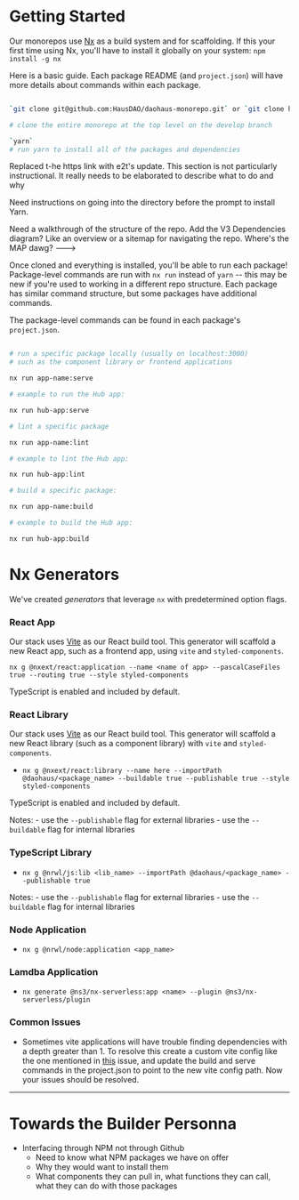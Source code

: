 # Getting Started

Our monorepos use [Nx](https://nx.dev/) as a build system and for scaffolding. If this your first time using Nx, you'll have to install it globally on your system:
`npm install -g nx`

Here is a basic guide. Each package README (and `project.json`) will have more details about commands within each package.

```bash

`git clone git@github.com:HausDAO/daohaus-monorepo.git` or `git clone https://github.com/HausDAO/daohaus-monorepo.git`

# clone the entire monorepo at the top level on the develop branch

`yarn`
# run yarn to install all of the packages and dependencies

```

Replaced t-he https link with e2t's update. This section is not particularly instructional. It really needs to be elaborated to describe what to do and why

Need instructions on going into the directory before the prompt to install Yarn.

Need a walkthrough of the structure of the repo. Add the V3 Dependencies diagram? Like an overview or a sitemap for navigating the repo. Where's the MAP dawg?
--->

Once cloned and everything is installed, you'll be able to run each package! Package-level commands are run with `nx run` instead of `yarn` -- this may be new if you're used to working in a different repo structure. Each package has similar command structure, but some packages have additional commands.

The package-level commands can be found in each package's `project.json`.

```bash

# run a specific package locally (usually on localhost:3000)
# such as the component library or frontend applications

nx run app-name:serve

# example to run the Hub app:

nx run hub-app:serve

# lint a specific package

nx run app-name:lint

# example to lint the Hub app:

nx run hub-app:lint

# build a specific package:

nx run app-name:build

# example to build the Hub app:

nx run hub-app:build

```

# Nx Generators

We've created _generators_ that leverage `nx` with predetermined option flags.

### React App

Our stack uses [Vite](https://vitejs.dev/) as our React build tool. This generator will scaffold a new React app, such as a frontend app, using `vite` and `styled-components`.

`nx g @nxext/react:application --name <name of app> --pascalCaseFiles true --routing true --style styled-components`

TypeScript is enabled and included by default.

### React Library

Our stack uses [Vite](https://vitejs.dev/) as our React build tool. This generator will scaffold a new React library (such as a component library) with `vite` and `styled-components`.

- `nx g @nxext/react:library --name here --importPath @daohaus/<package_name> --buildable true --publishable true --style styled-components`

TypeScript is enabled and included by default.

Notes: - use the `--publishable` flag for external libraries - use the `--buildable` flag for internal libraries

### TypeScript Library

- `nx g @nrwl/js:lib <lib_name> --importPath @daohaus/<package_name> --publishable true`

Notes: - use the `--publishable` flag for external libraries - use the `--buildable` flag for internal libraries

### Node Application

- `nx g @nrwl/node:application <app_name>`

### Lamdba Application

- `nx generate @ns3/nx-serverless:app <name> --plugin @ns3/nx-serverless/plugin`

### Common Issues

- Sometimes vite applications will have trouble finding dependencies with a depth greater than 1. To resolve this create a custom vite config like the one mentioned in [this](https://github.com/aleclarson/vite-tsconfig-paths/issues/12#issuecomment-1081160667) issue, and update the build and serve commands in the project.json to point to the new vite config path. Now your issues should be resolved.

---

# Towards the Builder Personna

- Interfacing through NPM not through Github
  - Need to know what NPM packages we have on offer
  - Why they would want to install them
  - What components they can pull in, what functions they can call, what they can do with those packages
